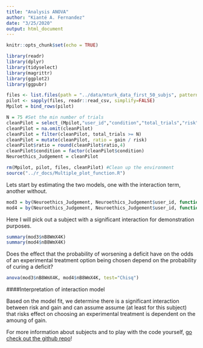 ```yaml
---
title: "Analysis ANOVA"
author: "Kianté A. Fernandez"
date: "3/25/2020"
output: html_document
---
```


```r
knitr::opts_chunk$set(echo = TRUE)

library(readr)
library(dplyr)
library(tidyselect)
library(magrittr)
library(ggplot2)
library(ggpubr)

files <- list.files(path = "../data/mturk_data_first_50_subjs", pattern = "*.csv", full.names = T)
pilot <- sapply(files, readr::read_csv, simplify=FALSE) 
Mpilot = bind_rows(pilot)

N = 75 #Set the min number of trials
cleanPilot = select_(Mpilot,"user_id","condition","total_trials","risk","gain","no_effect", "experimental_treatment_selected")
cleanPilot = na.omit(cleanPilot)
cleanPilot = filter(cleanPilot, total_trials >= N)
cleanPilot = mutate(cleanPilot, ratio = gain / risk)
cleanPilot$ratio = round(cleanPilot$ratio,4)
cleanPilot$condition = factor(cleanPilot$condition)
Neuroethics_Judgement = cleanPilot

rm(Mpilot, pilot, files, cleanPilot) #Clean up the environment
source("../r_docs/Multiple_plot_function.R")
```

Lets start by estimating the two models, one with the interaction term, another without. 

```r
mod3 = by(Neuroethics_Judgement, Neuroethics_Judgement$user_id, function(x) glm(experimental_treatment_selected ~ risk + gain, data = x, family = binomial(link = "logit"),control=glm.control(maxit=50)))
mod4 = by(Neuroethics_Judgement, Neuroethics_Judgement$user_id, function(x) glm(experimental_treatment_selected ~ risk + gain + risk*gain, data = x, family = binomial(link = "logit"),control=glm.control(maxit=50)))
```
Here I will pick out a subject with a significant interaction for demonstration purposes. 
```r
summary(mod3$nB8WmX4K)
summary(mod4$nB8WmX4K)
```
Does the effect that the probability of worsening a deficit have on the odds of an experimental treatment option being chosen depend on the probability of curing a deficit?

```r
anova(mod3$nB8WmX4K, mod4$nB8WmX4K, test="Chisq")
```

####Interpretation of interaction model

Based on the model fit, we determine there is a significant interaction between risk and gain and can assume assume (at least for this subject) that risks effect on choosing an experimental treatment is dependent on the amoung of gain. 

For more information about subjects and to play with the code yourself, [go check out the github repo](https://github.com/kiante-fernandez/RiskBenefit_Neuroethics)! 